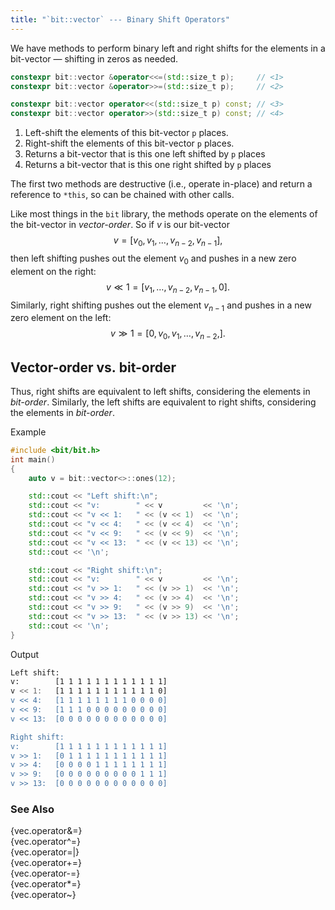 ```yaml
---
title: "`bit::vector` --- Binary Shift Operators"
---
```


We have methods to perform binary left and right shifts for the elements in a bit-vector --- shifting in zeros as needed.

```cpp
constexpr bit::vector &operator<<=(std::size_t p);     // <1>
constexpr bit::vector &operator>>=(std::size_t p);     // <2>

constexpr bit::vector operator<<(std::size_t p) const; // <3>
constexpr bit::vector operator>>(std::size_t p) const; // <4>
```
1. Left-shift the elements of this bit-vector `p` places.
2. Right-shift the elements of this bit-vector `p` places.
3. Returns a bit-vector that is this one left shifted by `p` places
4. Returns a bit-vector that is this one right shifted by `p` places

The first two methods are destructive (i.e., operate in-place) and return a reference to `*this`, so can be chained with other calls.

Like most things in the `bit` library, the methods operate on the elements of the bit-vector in _vector-order_.
So if $v$ is our bit-vector
$$
v = \left[v_0, v_1, \ldots, v_{n-2}, v_{n-1} \right],
$$
then left shifting pushes out the element $v_0$ and pushes in a new zero element on the right:
$$
v \ll 1 = \left[v_1, \ldots, v_{n-2}, v_{n-1}, 0 \right].
$$
Similarly, right shifting pushes out the element $v_{n-1}$ and pushes in a new zero element on the left:
$$
v \gg 1 = \left[0, v_0, v_1, \ldots, v_{n-2}, \right].
$$

::: {.callout-warning}
# Vector-order vs. bit-order
Thus, right shifts are equivalent to left shifts, considering the elements in _bit-order_.
Similarly, the left shifts are equivalent to right shifts, considering the elements in _bit-order_.
:::

[Example]{.bt}
```cpp
#include <bit/bit.h>
int main()
{
    auto v = bit::vector<>::ones(12);

    std::cout << "Left shift:\n";
    std::cout << "v:        " << v         << '\n';
    std::cout << "v << 1:   " << (v << 1)  << '\n';
    std::cout << "v << 4:   " << (v << 4)  << '\n';
    std::cout << "v << 9:   " << (v << 9)  << '\n';
    std::cout << "v << 13:  " << (v << 13) << '\n';
    std::cout << '\n';

    std::cout << "Right shift:\n";
    std::cout << "v:        " << v         << '\n';
    std::cout << "v >> 1:   " << (v >> 1)  << '\n';
    std::cout << "v >> 4:   " << (v >> 4)  << '\n';
    std::cout << "v >> 9:   " << (v >> 9)  << '\n';
    std::cout << "v >> 13:  " << (v >> 13) << '\n';
    std::cout << '\n';
}
```

[Output]{.bt}
```bash
Left shift:
v:        [1 1 1 1 1 1 1 1 1 1 1 1]
v << 1:   [1 1 1 1 1 1 1 1 1 1 1 0]
v << 4:   [1 1 1 1 1 1 1 1 0 0 0 0]
v << 9:   [1 1 1 0 0 0 0 0 0 0 0 0]
v << 13:  [0 0 0 0 0 0 0 0 0 0 0 0]

Right shift:
v:        [1 1 1 1 1 1 1 1 1 1 1 1]
v >> 1:   [0 1 1 1 1 1 1 1 1 1 1 1]
v >> 4:   [0 0 0 0 1 1 1 1 1 1 1 1]
v >> 9:   [0 0 0 0 0 0 0 0 0 1 1 1]
v >> 13:  [0 0 0 0 0 0 0 0 0 0 0 0]
```

### See Also
{vec.operator&=}      \
{vec.operator^=}      \
{vec.operator=|}      \
{vec.operator+=}      \
{vec.operator-=}      \
{vec.operator*=}      \
{vec.operator~}
